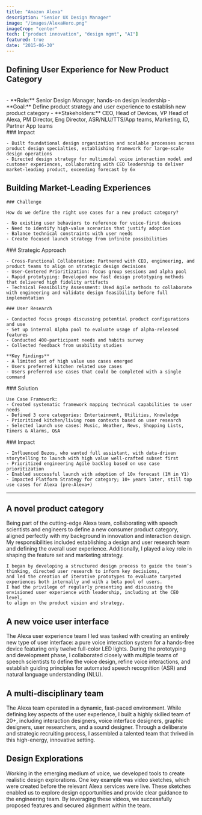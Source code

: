 ```yaml
---
title: "Amazon Alexa"
description: "Senior UX Design Manager"
image: "/images/AlexaHero.png"
imageCrop: "center"
tech: ["product innovation", "design mgmt", "AI"]
featured: true
date: "2015-06-30"
---
```


## Defining User Experience for New Product Category

<ImageGallery>
  <div>
  <br />
    - **Role:** Senior Design Manager, hands-on design leadership
    - **Goal:** Define product strategy and user experience to establish new product category
    - **Stakeholders:** CEO, Head of Devices, VP Head of Alexa, PM Director, Eng Director, ASR/NLU/TTS/App teams, Marketing, ID, Partner App teams
  </div>
  <div>
    ### Impact

    - Built foundational design organization and scalable processes across product design specialties, establishing framework for large-scale design operations
    - Directed design strategy for multimodal voice interaction model and customer experiences, collaborating with CEO leadership to deliver market-leading product, exceeding forecast by 6x

  </div>
</ImageGallery>

## Building Market-Leading Experiences

<ImageGallery>
  <div>

    ### Challenge

    How do we define the right use cases for a new product category?

    - No existing user behaviors to reference for voice-first devices
    - Need to identify high-value scenarios that justify adoption
    - Balance technical constraints with user needs
    - Create focused launch strategy from infinite possibilities

  </div>

  <MDXImage
    src="/images/AlexaStillPhoto15b_Doppler_0342_jw_v1.png"
    alt="Alexa Echo in kitchen"
  />
</ImageGallery>

<ImageGallery>
  <MDXImage
    src="/images/Alexarenaissance-marketer-jeff-bezos.jpg"
    alt="Jeff Bezos"
  />

  <div>
    ### Strategic Approach

    - Cross-Functional Collaboration: Partnered with CEO, engineering, and product teams to align on strategic design decisions
    - User-Centered Prioritization: focus group sessions and alpha pool
    - Rapid prototyping: Developed new fast design prototyping methods that delivered high fidelity artifacts
    - Technical Feasibility Assessment: Used Agile methods to collaborate with engineering and validate design feasibility before full implementation

  </div>
</ImageGallery>

<ImageGallery>
  <div>

    ### User Research

    - Conducted focus groups discussing potential product configurations and use
    - Set up internal Alpha pool to evaluate usage of alpha-released features
    - Conducted 400-participant needs and habits survey
    - Collected feedback from usability studies

    **Key Findings**
    - A limited set of high value use cases emerged
    - Users preferred kitchen related use cases
    - Users preferred use cases that could be completed with a single command

  </div>

  <MDXVideo
      src="/videos/EchoVideoSketch.mov"
      autoplay={true}
      loop={true}
      muted={true}
  />
</ImageGallery>

<ImageGallery>
  <MDXImage
    src="/images/UseCaseDiagram.png"
    alt="Use case framework"
  />

  <div>
    ### Solution

    Use Case Framework:
    - Created systematic framework mapping technical capabilities to user needs
    - Defined 3 core categories: Entertainment, Utilities, Knowledge
    - Prioritized kitchen/living room contexts based on user research
    - Selected launch use cases: Music, Weather, News, Shopping Lists, Timers & Alarms, Q&A

  </div>
</ImageGallery>

<ImageGallery>
  <div>
    ### Impact

    - Influenced Bezos, who wanted full assistant, with data-driven storytelling to launch with high value well-crafted subset first
    - Prioritized engineering Agile backlog based on use case prioritization
    - Enabled successful launch with adoption of 10x forecast (1M in Y1)
    - Impacted Platform Strategy for category; 10+ years later, still top use cases for Alexa (pre-Alexa+)

  </div>

  <MDXImage
    src="/images/Agile.png"
    alt="Alexa product page"
  />
</ImageGallery>

---

## A novel product category

<ImageGallery>
  <div>
    Being part of the cutting-edge Alexa team, collaborating with speech scientists and engineers to define a new consumer product category, 
    aligned perfectly with my background in innovation and interaction design. 
    My responsibilities included establishing a design and user research team and defining the overall user experience. 
    Additionally, I played a key role in shaping the feature set and marketing strategy.

    I began by developing a structured design process to guide the team’s thinking, directed user research to inform key decisions,
    and led the creation of iterative prototypes to evaluate targeted experiences both internally and with a beta pool of users.
    I had the privilege of regularly presenting and discussing the envisioned user experience with leadership, including at the CEO level,
    to align on the product vision and strategy.

  </div>

  <MDXImage
    src="/images/Alexa_Echo.png"
    alt="Alexa Echo"
  />
</ImageGallery>

## A new voice user interface

<ImageGallery>
  <MDXImage src="/images/Alexadialogflow2_sq.png" />

  <div>
    The Alexa user experience team I led was tasked with creating an entirely
    new type of user interface: a pure voice interaction system for a hands-free
    device featuring only twelve full-color LED lights. During the prototyping
    and development phase, I collaborated closely with multiple teams of speech
    scientists to define the voice design, refine voice interactions, and
    establish guiding principles for automated speech recognition (ASR) and
    natural language understanding (NLU).
  </div>
</ImageGallery>

## A multi-disciplinary team

<ImageGallery>
  <div>
    The Alexa team operated in a dynamic, fast-paced environment. 
    While defining key aspects of the user experience, I built a highly skilled team of 20+, including interaction designers, 
    voice interface designers, graphic designers, user researchers, and a sound designer. 
    Through a deliberate and strategic recruiting process, 
    I assembled a talented team that thrived in this high-energy, innovative setting.
  </div>

  <MDXImage
    src="/images/EchoHero.png"
    alt="Alexa app"
  />
</ImageGallery>

## Design Explorations

<ImageGallery>
    <MDXVideo
        src="/videos/EchoVideoSketch.mov"
        autoplay={true}
        loop={true}
        muted={true}
    />

  <div>
    Working in the emerging medium of voice, we developed tools to create realistic design explorations. 
    One key example was video sketches, which were created before the relevant Alexa services were live. 
    These sketches enabled us to explore design opportunities and provide clear guidance to the engineering team. 
    By leveraging these videos, we successfully proposed features and secured alignment within the team.
  </div>
</ImageGallery>
